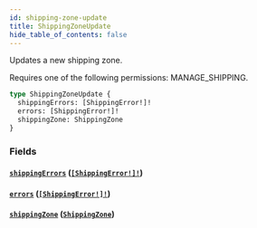 ```yaml
---
id: shipping-zone-update
title: ShippingZoneUpdate
hide_table_of_contents: false
---
```


Updates a new shipping zone.

Requires one of the following permissions: MANAGE_SHIPPING.

```graphql
type ShippingZoneUpdate {
  shippingErrors: [ShippingError!]!
  errors: [ShippingError!]!
  shippingZone: ShippingZone
}
```

### Fields

#### [`shippingErrors`](#) ([`[ShippingError!]!`](../../../developer/api-reference/objects/shipping-error))

#### [`errors`](#) ([`[ShippingError!]!`](../../../developer/api-reference/objects/shipping-error))

#### [`shippingZone`](#) ([`ShippingZone`](../../../developer/api-reference/objects/shipping-zone))
